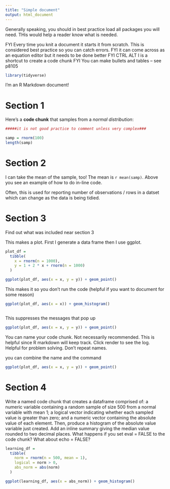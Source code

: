 ```yaml
---
title: "Simple document"
output: html_document
---
```


Generally speaking, you should in best practice load all packages you will need. THis would help a reader know what is needed.

FYI Every time you knit a document it starts it from scratch. This is considered best practice so you can catch errors.
FYI it can come across as an equation editor but it needs to be done better
FYI CTRL ALT I is a shortcut to create a code chunk
FYI You can make bullets and tables -- see p8105


```r
library(tidyverse)
```

I'm an R Markdown document! 

# Section 1

Here's a **code chunk** that samples from 
a _normal distribution_:

```r
#####it is not good practice to comment unless very complex###

samp = rnorm(100)
length(samp)
```

# Section 2

I can take the mean of the sample, too!
The mean is `r mean(samp)`.
Above you see an example of how to do in-line code. 

Often, this is used for reporting number of observations / rows in a datset which can change as the data is being tidied.


# Section 3
Find out what was included near section 3

This makes a plot. First I generate a data frame then I use ggplot. 



```r



plot_df = 
  tibble(
    x = rnorm(n = 1000),
    y = 1 + 2 * x + rnorm(n = 1000)
  )

ggplot(plot_df, aes(x = x, y = y)) + geom_point()

```


This makes it so you don't run the code (helpful if you want to document for some reason)
```r

ggplot(plot_df, aes(x = x)) + geom_histogram()



```

This suppresses the messages that pop up 
```r

ggplot(plot_df, aes(x = x, y = y)) + geom_point()

```

You can name your code chunk. Not necessarily recommended. This is helpful since R markdown will keep track. Click render to see the log. Helpful for problem solving. Don't repeat names.

you can combine the name and the command
```r

ggplot(plot_df, aes(x = x, y = y)) + geom_point()

```

# Section 4

Write a named code chunk that creates a dataframe comprised of: a numeric variable containing a random sample of size 500 from a normal variable with mean 1; a logical vector indicating whether each sampled value is greater than zero; and a numeric vector containing the absolute value of each element. Then, produce a histogram of the absolute value variable just created. Add an inline summary giving the median value rounded to two decimal places. What happens if you set eval = FALSE to the code chunk? What about echo = FALSE?


```r

learning_df = 
  tibble(
    norm = rnorm(n = 500, mean = 1),
    logical = norm > 0, 
    abs_norm = abs(norm)
  )

ggplot(learning_df, aes(x = abs_norm)) + geom_histogram()


```



